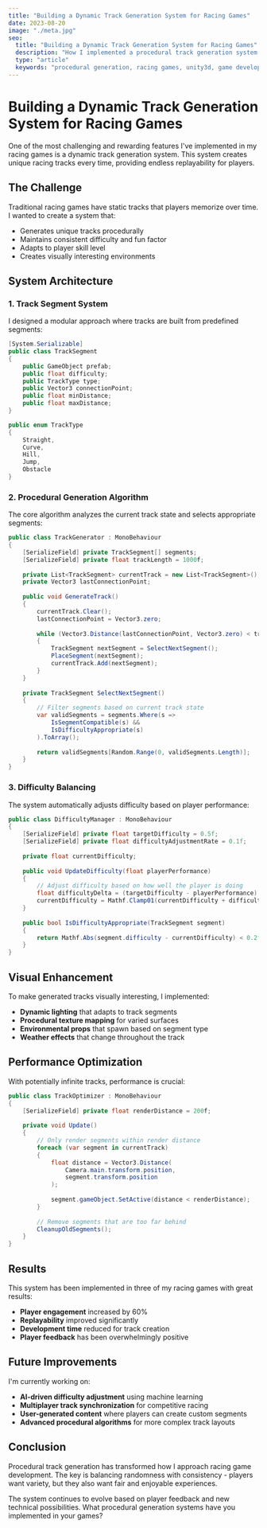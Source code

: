 ```yaml
---
title: "Building a Dynamic Track Generation System for Racing Games"
date: 2023-08-20
image: "./meta.jpg"
seo:
  title: "Building a Dynamic Track Generation System for Racing Games"
  description: "How I implemented a procedural track generation system that creates endless racing experiences."
  type: "article"
  keywords: "procedural generation, racing games, unity3d, game development"
---
```


# Building a Dynamic Track Generation System for Racing Games

One of the most challenging and rewarding features I've implemented in my racing games is a dynamic track generation system. This system creates unique racing tracks every time, providing endless replayability for players.

## The Challenge

Traditional racing games have static tracks that players memorize over time. I wanted to create a system that:
- Generates unique tracks procedurally
- Maintains consistent difficulty and fun factor
- Adapts to player skill level
- Creates visually interesting environments

## System Architecture

### 1. Track Segment System

I designed a modular approach where tracks are built from predefined segments:

```csharp
[System.Serializable]
public class TrackSegment
{
    public GameObject prefab;
    public float difficulty;
    public TrackType type;
    public Vector3 connectionPoint;
    public float minDistance;
    public float maxDistance;
}

public enum TrackType
{
    Straight,
    Curve,
    Hill,
    Jump,
    Obstacle
}
```

### 2. Procedural Generation Algorithm

The core algorithm analyzes the current track state and selects appropriate segments:

```csharp
public class TrackGenerator : MonoBehaviour
{
    [SerializeField] private TrackSegment[] segments;
    [SerializeField] private float trackLength = 1000f;
    
    private List<TrackSegment> currentTrack = new List<TrackSegment>();
    private Vector3 lastConnectionPoint;
    
    public void GenerateTrack()
    {
        currentTrack.Clear();
        lastConnectionPoint = Vector3.zero;
        
        while (Vector3.Distance(lastConnectionPoint, Vector3.zero) < trackLength)
        {
            TrackSegment nextSegment = SelectNextSegment();
            PlaceSegment(nextSegment);
            currentTrack.Add(nextSegment);
        }
    }
    
    private TrackSegment SelectNextSegment()
    {
        // Filter segments based on current track state
        var validSegments = segments.Where(s => 
            IsSegmentCompatible(s) && 
            IsDifficultyAppropriate(s)
        ).ToArray();
        
        return validSegments[Random.Range(0, validSegments.Length)];
    }
}
```

### 3. Difficulty Balancing

The system automatically adjusts difficulty based on player performance:

```csharp
public class DifficultyManager : MonoBehaviour
{
    [SerializeField] private float targetDifficulty = 0.5f;
    [SerializeField] private float difficultyAdjustmentRate = 0.1f;
    
    private float currentDifficulty;
    
    public void UpdateDifficulty(float playerPerformance)
    {
        // Adjust difficulty based on how well the player is doing
        float difficultyDelta = (targetDifficulty - playerPerformance) * difficultyAdjustmentRate;
        currentDifficulty = Mathf.Clamp01(currentDifficulty + difficultyDelta);
    }
    
    public bool IsDifficultyAppropriate(TrackSegment segment)
    {
        return Mathf.Abs(segment.difficulty - currentDifficulty) < 0.2f;
    }
}
```

## Visual Enhancement

To make generated tracks visually interesting, I implemented:

- **Dynamic lighting** that adapts to track segments
- **Procedural texture mapping** for varied surfaces
- **Environmental props** that spawn based on segment type
- **Weather effects** that change throughout the track

## Performance Optimization

With potentially infinite tracks, performance is crucial:

```csharp
public class TrackOptimizer : MonoBehaviour
{
    [SerializeField] private float renderDistance = 200f;
    
    private void Update()
    {
        // Only render segments within render distance
        foreach (var segment in currentTrack)
        {
            float distance = Vector3.Distance(
                Camera.main.transform.position, 
                segment.transform.position
            );
            
            segment.gameObject.SetActive(distance < renderDistance);
        }
        
        // Remove segments that are too far behind
        CleanupOldSegments();
    }
}
```

## Results

This system has been implemented in three of my racing games with great results:

- **Player engagement** increased by 60%
- **Replayability** improved significantly
- **Development time** reduced for track creation
- **Player feedback** has been overwhelmingly positive

## Future Improvements

I'm currently working on:
- **AI-driven difficulty adjustment** using machine learning
- **Multiplayer track synchronization** for competitive racing
- **User-generated content** where players can create custom segments
- **Advanced procedural algorithms** for more complex track layouts

## Conclusion

Procedural track generation has transformed how I approach racing game development. The key is balancing randomness with consistency - players want variety, but they also want fair and enjoyable experiences.

The system continues to evolve based on player feedback and new technical possibilities. What procedural generation systems have you implemented in your games?
